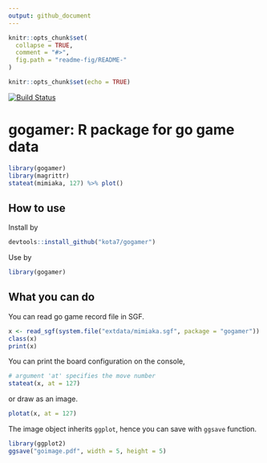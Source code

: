 ```yaml
---
output: github_document
---
```


<!-- README.md is generated from README.Rmd. Please edit that file -->

```r
knitr::opts_chunk$set(
  collapse = TRUE,
  comment = "#>",
  fig.path = "readme-fig/README-"
)
```


```r
knitr::opts_chunk$set(echo = TRUE)
```


[![Build Status](https://travis-ci.org/kota7/gogamer.svg?branch=master)](https://travis-ci.org/kota7/gogamer)

# gogamer: R package for go game data

```r
library(gogamer)
library(magrittr)
stateat(mimiaka, 127) %>% plot()
```


## How to use

Install by

```r
devtools::install_github("kota7/gogamer")
```

Use by
```r
library(gogamer)
```


## What you can do

You can read go game record file in SGF.

```r
x <- read_sgf(system.file("extdata/mimiaka.sgf", package = "gogamer"))
class(x)
print(x)
```

You can print the board configuration on the console,
```r
# argument 'at' specifies the move number
stateat(x, at = 127)
```

or draw as an image.

```r
plotat(x, at = 127)
```

The image object inherits `ggplot`, hence you can save with `ggsave` function.
```r
library(ggplot2)
ggsave("goimage.pdf", width = 5, height = 5)
```



